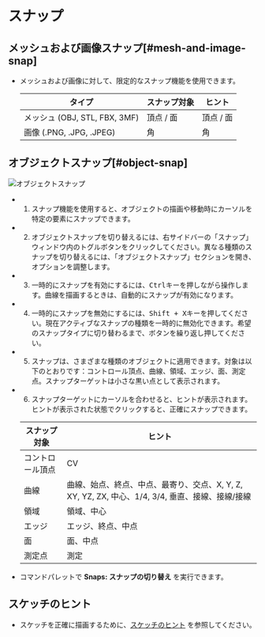 
# スナップ

## メッシュおよび画像スナップ[#mesh-and-image-snap]

- メッシュおよび画像に対して、限定的なスナップ機能を使用できます。

   | タイプ                     | スナップ対象  | ヒント |
   | ------------------- | ----------- | -------- |
   | メッシュ (OBJ, STL, FBX, 3MF) | 頂点 / 面 | 頂点 / 面 |
   | 画像 (.PNG, .JPG, .JPEG) | 角 | 角 |

## オブジェクトスナップ[#object-snap]

![オブジェクトスナップ](/img/object-snap.png)

- 1. スナップ機能を使用すると、オブジェクトの描画や移動時にカーソルを特定の要素にスナップできます。
- 2. オブジェクトスナップを切り替えるには、右サイドバーの「スナップ」ウィンドウ内のトグルボタンをクリックしてください。異なる種類のスナップを切り替えるには、「オブジェクトスナップ」セクションを開き、オプションを調整します。
- 3. 一時的にスナップを有効にするには、<kbd>Ctrl</kbd>キーを押しながら操作します。曲線を描画するときは、自動的にスナップが有効になります。
- 4. 一時的にスナップを無効にするには、<kbd>Shift + X</kbd>キーを押してください。現在アクティブなスナップの種類を一時的に無効化できます。希望のスナップタイプに切り替わるまで、ボタンを繰り返し押してください。  
- 5. スナップは、さまざまな種類のオブジェクトに適用できます。対象は以下のとおりです：コントロール頂点、曲線、領域、エッジ、面、測定点。スナップターゲットは小さな黒い点として表示されます。
- 6. スナップターゲットにカーソルを合わせると、ヒントが表示されます。ヒントが表示された状態でクリックすると、正確にスナップできます。

    | スナップ対象       | ヒント                                                                                                                       |
    | -------------- | ---------------------------------------------------------------------------------------------------------------------------- |
    | コントロール頂点 | CV                                                                                                                           |
    | 曲線           | 曲線、始点、終点、中点、最寄り、交点、X, Y, Z, XY, YZ, ZX, 中心、1/4, 3/4, 垂直、接線、接線/接線 |
    | 領域           | 領域、中心                                                                                                                     |
    | エッジ         | エッジ、終点、中点                                                                                                             |
    | 面            | 面、中点                                                                                                                       |
    | 測定点        | 測定                                                                                                                           |

- コマンドパレットで **Snaps: スナップの切り替え** を実行できます。

## スケッチのヒント

- スケッチを正確に描画するために、[スケッチのヒント](/tool/sketching-essentials) を参照してください。

